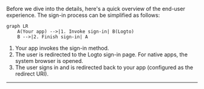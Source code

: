
Before we dive into the details, here's a quick overview of the end-user experience. The sign-in process can be simplified as follows:

```mermaid
graph LR
    A(Your app) -->|1. Invoke sign-in| B(Logto)
    B -->|2. Finish sign-in| A
```

1. Your app invokes the sign-in method.
2. The user is redirected to the Logto sign-in page. For native apps, the system browser is opened.
3. The user signs in and is redirected back to your app (configured as the redirect URI).

<RegardingRedirectBasedSignIn />

---
